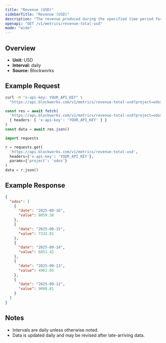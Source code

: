 ```yaml
---
title: "Revenue (USD)"
sidebarTitle: "Revenue (USD)"
description: "The revenue produced during the specified time period for given project."
openapi: "GET /v1/metrics/revenue-total-usd"
mode: "wide"
---
```


## Overview

- **Unit:** USD
- **Interval:** daily
- **Source:** Blockworks

## Example Request

<CodeGroup>

```bash cURL
curl -H "x-api-key: YOUR_API_KEY" \
  "https://api.blockworks.com/v1/metrics/revenue-total-usd?project=odos"
```

```typescript TypeScript
const res = await fetch(
  'https://api.blockworks.com/v1/metrics/revenue-total-usd?project=odos',
  { headers: { 'x-api-key': 'YOUR_API_KEY' } }
)
const data = await res.json()
```

```python Python
import requests

r = requests.get(
  'https://api.blockworks.com/v1/metrics/revenue-total-usd',
  headers={'x-api-key': 'YOUR_API_KEY'},
  params={'project': 'odos'}
)
data = r.json()
```

</CodeGroup>

## Example Response

```json
{
  "odos": [
    {
      "date": "2025-09-16",
      "value": 8059.58
    },
    {
      "date": "2025-09-15",
      "value": 7333.01
    },
    {
      "date": "2025-09-14",
      "value": 6851.42
    },
    {
      "date": "2025-09-13",
      "value": 4961.05
    },
    {
      "date": "2025-09-12",
      "value": 9080.81
    }
  ]
}
```

## Notes
- Intervals are daily unless otherwise noted.
- Data is updated daily and may be revised after late-arriving data.